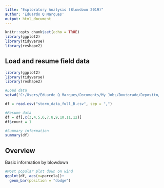 ```yaml
---
title: "Exploratory Analysis (Blowdown 2019)"
author: 'Eduardo Q Marques'
output: html_document
---
```


```r
knitr::opts_chunk$set(echo = TRUE)
library(ggplot2)
library(tidyverse)
library(reshape2)
```

## Load and resume field data

```r
library(ggplot2)
library(tidyverse)
library(reshape2)

#Load data
setwd('C:/Users/Eduardo Q Marques/Documents/My Jobs/Doutorado/Deposito/Banco de Dados Tanguro/Area1-plot/Campo vento')

df = read.csv("storm_data_full_B.csv", sep = ",")

#Resume data
df = df[,c(3,4,5,6,7,8,9,10,11,12)]
df$count = 1

#Summary information
summary(df)
```

## Overview

Basic information by blowdown

```r
#Most popular plot down on wind
ggplot(df, aes(x=parcela))+
  geom_bar(position = "dodge")
```


